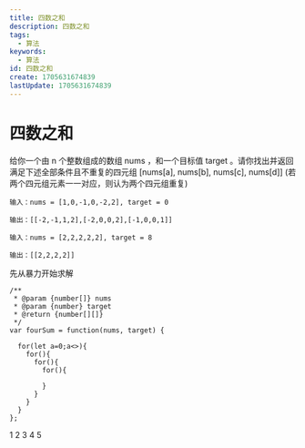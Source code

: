```yaml
---
title: 四数之和
description: 四数之和
tags:
  - 算法
keywords:
  - 算法
id: 四数之和
create: 1705631674839
lastUpdate: 1705631674839
---
```


# 四数之和

给你一个由 n 个整数组成的数组 nums ，和一个目标值 target 。请你找出并返回满足下述全部条件且不重复的四元组 [nums[a], nums[b], nums[c], nums[d]] (若两个四元组元素一一对应，则认为两个四元组重复)

```
输入：nums = [1,0,-1,0,-2,2], target = 0

输出：[[-2,-1,1,2],[-2,0,0,2],[-1,0,0,1]]
```

```
输入：nums = [2,2,2,2,2], target = 8

输出：[[2,2,2,2]]
```

先从暴力开始求解

```js:暴力解法
/**
 * @param {number[]} nums
 * @param {number} target
 * @return {number[][]}
 */
var fourSum = function(nums, target) {

  for(let a=0;a<>){
    for(){
      for(){
        for(){

        }
      }
    }
  }
};
```


1 2 3 4 5
